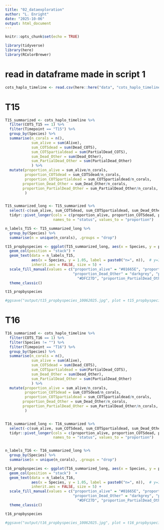 ```yaml
---
title: "02_dataexploration"
author: "L. Enright"
date: "2025-10-06"
output: html_document
---
```


```r
knitr::opts_chunk$set(echo = TRUE)

library(tidyverse)
library(here)
library(RColorBrewer)
```

# read in dataframe made in script 1
```r
cots_haplo_timeline <- read.csv(here::here("data", "cots_haplo_timeline_10062025.csv"), stringsAsFactors = F)
```

# T15 
```r
T15_summarized <- cots_haplo_timeline %>%
  filter(COTS_T15 == 1) %>%
  filter(Timepoint == "T15") %>%
  group_by(Species) %>%
  summarise(n_corals = n(),
            sum_alive = sum(Alive),
            sum_COTSdead = sum(Dead_COTS),
            sum_COTSpartialdead = sum(PartialDead_COTS),
            sum_Dead_Other = sum(Dead_Other),
            sum_PartialDead_Other = sum(PartialDead_Other)
            ) %>%
  mutate(proportion_alive = sum_alive/n_corals,
         proportion_COTSdead = sum_COTSdead/n_corals,
         proportion_COTSpartialdead = sum_COTSpartialdead/n_corals,
        proportion_Dead_Other = sum_Dead_Other/n_corals,
        proportion_PartialDead_Other = sum_PartialDead_Other/n_corals,
         )


T15_summarized_long <- T15_summarized %>%
  select(-c(sum_alive, sum_COTSdead, sum_COTSpartialdead, sum_Dead_Other, sum_PartialDead_Other)) %>%
  tidyr::pivot_longer(cols = c(proportion_alive, proportion_COTSdead, proportion_COTSpartialdead, proportion_Dead_Other, proportion_PartialDead_Other),
                      names_to = "status", values_to = "proportion")

n_labels_T15 <- T15_summarized_long %>%
  group_by(Species) %>%
  summarise(n = unique(n_corals), .groups = "drop") 

t15_propbyspecies <- ggplot(T15_summarized_long, aes(x = Species, y = proportion, fill = status)) +
  geom_col(position = "stack") +
  geom_text(data = n_labels_T15, 
            aes(x = Species, y = 1.05, label = paste0("n=", n)),  # y=1.05 puts it above the bar
            inherit.aes = FALSE, size = 5) +
  scale_fill_manual(values = c("proportion_alive" = "#01665E", "proportion_COTSdead" = "#8C510A", 
                               "proportion_Dead_Other" = "darkgrey", "proportion_COTSpartialdead" = 
                                 "#DFC27D", "proportion_PartialDead_Other" = "lightgrey")) +
  theme_classic()

t15_propbyspecies

#ggsave("output/t15_propbyspecies_10062025.jpg", plot = t15_propbyspecies, width = 8, height = 6, dpi = 300)

```

# T16
```r
T16_summarized <- cots_haplo_timeline %>%
  filter(COTS_T16 == 1) %>%
  filter(Species != "") %>% 
  filter(Timepoint == "T16") %>%
  group_by(Species) %>%
  summarise(n_corals = n(),
            sum_alive = sum(Alive),
            sum_COTSdead = sum(Dead_COTS),
            sum_COTSpartialdead = sum(PartialDead_COTS),
            sum_Dead_Other = sum(Dead_Other),
            sum_PartialDead_Other = sum(PartialDead_Other)
            ) %>%
  mutate(proportion_alive = sum_alive/n_corals,
         proportion_COTSdead = sum_COTSdead/n_corals,
         proportion_COTSpartialdead = sum_COTSpartialdead/n_corals,
        proportion_Dead_Other = sum_Dead_Other/n_corals,
        proportion_PartialDead_Other = sum_PartialDead_Other/n_corals,
         )


T16_summarized_long <- T16_summarized %>%
  select(-c(sum_alive, sum_COTSdead, sum_COTSpartialdead, sum_Dead_Other, sum_PartialDead_Other)) %>%
  tidyr::pivot_longer(cols = c(proportion_alive, proportion_COTSdead, proportion_COTSpartialdead, proportion_Dead_Other, proportion_PartialDead_Other),
                      names_to = "status", values_to = "proportion")


n_labels_T16 <- T16_summarized_long %>%
  group_by(Species) %>%
  summarise(n = unique(n_corals), .groups = "drop") 

t16_propbyspecies <- ggplot(T16_summarized_long, aes(x = Species, y = proportion, fill = status)) +
  geom_col(position = "stack")  +
  geom_text(data = n_labels_T16, 
            aes(x = Species, y = 1.05, label = paste0("n=", n)),  # y=1.05 puts it above the bar
            inherit.aes = FALSE, size = 5) +
  scale_fill_manual(values = c("proportion_alive" = "#01665E", "proportion_COTSdead" = "#8C510A", 
                               "proportion_Dead_Other" = "darkgrey", "proportion_COTSpartialdead" = 
                                 "#DFC27D", "proportion_PartialDead_Other" = "lightgrey")) +
  theme_classic()

t16_propbyspecies

#ggsave("output/t16_propbyspecies_10062025.jpg", plot = t16_propbyspecies, width = 8, height = 6, dpi = 300)
```